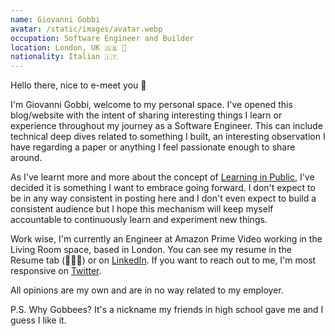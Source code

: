 ```yaml
---
name: Giovanni Gobbi
avatar: /static/images/avatar.webp
occupation: Software Engineer and Builder
location: London, UK 🇬🇧 📍
nationality: Italian 🇮🇹
---
```



Hello there, nice to e-meet you 👋

I'm Giovanni Gobbi, welcome to my personal space. I've opened this blog/website with the intent of sharing interesting things I learn or experience throughout my journey as a Software Engineer.
This can include technical deep dives related to something I built, an interesting observation I have regarding a paper or anything I feel passionate enough to share around.

As I've learnt more and more about the concept of [Learning in Public](https://www.swyx.io/learn-in-public), I've decided it is something I want to embrace going forward. I don't expect to be in any way consistent in posting here and I don't even expect to build a consistent audience but I hope this mechanism will keep myself accountable to continuously learn and experiment new things.

Work wise, I'm currently an Engineer at Amazon Prime Video working in the Living Room space, based in London. You can see my resume in the Resume tab (👷🏼‍♂️) or on <a href={siteMetadata.linkedin}>LinkedIn</a>. If you want to reach out to me, I'm most responsive on <a href={siteMetadata.twitter}>Twitter</a>.

All opinions are my own and are in no way related to my employer.

P.S. Why Gobbees? It's a nickname my friends in high school gave me and I guess I like it.
